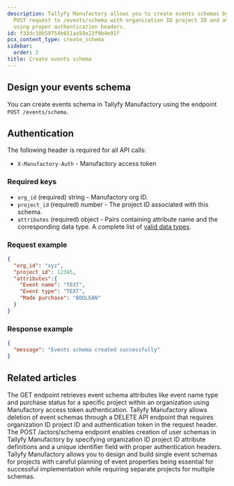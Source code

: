 ```yaml
---
description: Tallyfy Manufactory allows you to create events schemas by sending a
  POST request to /events/schema with organization ID project ID and attribute definitions
  using proper authentication headers.
id: f33dc10b59754b651aa59e23f9b4e91f
pcx_content_type: create_schema
sidebar:
  order: 2
title: Create events schema
---
```


## Design your events schema

You can create events schema in Tallyfy Manufactory using the endpoint `POST /events/schema`.

## Authentication

The following header is required for all API calls:
- `X-Manufactory-Auth` - Manufactory access token

### Required keys

- `org_id` (required) string - Manufactory org ID.
- `project_id` (required) number - The project ID associated with this schema.
- `attributes` (required) object - Pairs containing attribute name and the corresponding data type. A complete list of [valid data types](/products/manufactory/data-types/).

### Request example
```json
{
  "org_id": "xyz",
  "project_id": 12345,
  "attributes":{
    "Event name": "TEXT",
    "Event type": "TEXT",
    "Made purchase": "BOOLEAN"
  }
}
```

### Response example

```json
{
  "message": "Events schema created successfully"
}
```


## Related articles
<CardGrid>
<LinkTitleCard header="<b>Events > Get events schema</b>" href="/products/manufactory/events/get_schema/" > The GET endpoint retrieves event schema attributes like event name type and purchase status for a specific project within an organization using Manufactory access token authentication. </LinkTitleCard>
<LinkTitleCard header="<b>Events > Delete events schema</b>" href="/products/manufactory/events/delete_schema/" > Tallyfy Manufactory allows deletion of event schemas through a DELETE API endpoint that requires organization ID project ID and authentication token in the request header. </LinkTitleCard>
<LinkTitleCard header="<b>Actors > Create actors schema</b>" href="/products/manufactory/actors/create_schema/" > The POST /actors/schema endpoint enables creation of user schemas in Tallyfy Manufactory by specifying organization ID project ID attribute definitions and a unique identifier field with proper authentication headers. </LinkTitleCard>
<LinkTitleCard header="<b>Manufactory > Events</b>" href="/products/manufactory/events/" > Tallyfy Manufactory allows you to design and build single event schemas for projects with careful planning of event properties being essential for successful implementation while requiring separate projects for multiple schemas. </LinkTitleCard>
</CardGrid>